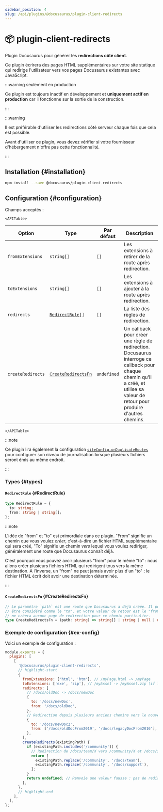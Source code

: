 ```yaml
---
sidebar_position: 4
slug: /api/plugins/@docusaurus/plugin-client-redirects
---
```


# 📦 plugin-client-redirects


Plugin Docusaurus pour générer les **redirections côté client**.

Ce plugin écrirera des pages HTML supplémentaires sur votre site statique qui redirige l'utilisateur vers vos pages Docusaurus existantes avec JavaScript.

:::warning seulement en production

Ce plugin est toujours inactif en développement et **uniquement actif en production** car il fonctionne sur la sortie de la construction.

:::

:::warning

Il est préférable d'utiliser les redirections côté serveur chaque fois que cela est possible.

Avant d'utiliser ce plugin, vous devez vérifier si votre fournisseur d'hébergement n'offre pas cette fonctionnalité.

:::

## Installation {#installation}

```bash npm2yarn
npm install --save @docusaurus/plugin-client-redirects
```

## Configuration {#configuration}

Champs acceptés :

```mdx-code-block
<APITable>
```

| Option            | Type                                                 | Par défaut  | Description                                                                                                                                                                       |
| ----------------- | ---------------------------------------------------- | ----------- | --------------------------------------------------------------------------------------------------------------------------------------------------------------------------------- |
| `fromExtensions`  | `string[]`                                           | `[]`        | Les extensions à retirer de la route après redirection.                                                                                                                           |
| `toExtensions`    | `string[]`                                           | `[]`        | Les extensions à ajouter à la route après redirection.                                                                                                                            |
| `redirects`       | <code>[RedirectRule](#RedirectRule)[]</code>         | `[]`        | La liste des règles de redirection.                                                                                                                                               |
| `createRedirects` | <code>[CreateRedirectsFn](#CreateRedirectsFn)</code> | `undefined` | Un callback pour créer une règle de redirection. Docusaurus interroge ce callback pour chaque chemin qu'il a créé, et utilise sa valeur de retour pour produire d'autres chemins. |

```mdx-code-block
</APITable>
```

:::note

Ce plugin lira également la configuration [`siteConfig.onDuplicateRoutes`](../docusaurus.config.js.mdx#onDuplicateRoutes) pour configurer son niveau de journalisation lorsque plusieurs fichiers seront émis au même endroit.

:::

### Types {#types}

#### `RedirectRule` {#RedirectRule}

```ts
type RedirectRule = {
  to: string;
  from: string | string[];
};
```

:::note

L'idée de "from" et "to" est primordiale dans ce plugin. "From" signifie un chemin que vous voulez _créer_, c'est-à-dire un fichier HTML supplémentaire qui sera créé, "To" signifie un chemin _vers_ lequel vous voulez rediriger, généralement une route que Docusaurus connaît déjà.

C'est pourquoi vous pouvez avoir plusieurs "from" pour le même "to" : nous allons créer plusieurs fichiers HTML qui redirigent tous vers la même destination. A l'inverse, un "from" ne peut jamais avoir plus d'un "to" : le fichier HTML écrit doit avoir une destination déterminée.

:::

#### `CreateRedirectsFn` {#CreateRedirectsFn}

```ts
// Le paramètre `path` est une route que Docusaurus a déjà créée. Il peut
// être considéré comme le "to", et votre valeur de retour est le "from". Retourner une valeur falsy
// ne créera aucune page de redirection pour ce chemin particulier.
type CreateRedirectsFn = (path: string) => string[] | string | null | undefined;
```

### Exemple de configuration {#ex-config}

Voici un exemple de configuration :

```js title="docusaurus.config.js"
module.exports = {
  plugins: [
    [
      '@docusaurus/plugin-client-redirects',
      // highlight-start
      {
        fromExtensions: ['html', 'htm'], // /myPage.html -> /myPage
        toExtensions: ['exe', 'zip'], // /myAsset -> /myAsset.zip (if latter exists)
        redirects: [
          // /docs/oldDoc -> /docs/newDoc
          {
            to: '/docs/newDoc',
            from: '/docs/oldDoc',
          },
          // Redirection depuis plusieurs anciens chemins vers le nouveau chemin
          {
            to: '/docs/newDoc2',
            from: ['/docs/oldDocFrom2019', '/docs/legacyDocFrom2016'],
          },
        ],
        createRedirects(existingPath) {
          if (existingPath.includes('/community')) {
            // Redirection de /docs/team/X vers /community/X et /docs/support/X vers /community/X
            return [
              existingPath.replace('/community', '/docs/team'),
              existingPath.replace('/community', '/docs/support'),
            ];
          }
          return undefined; // Renvoie une valeur fausse : pas de redirection créée
        },
      },
      // highlight-end
    ],
  ],
};
```
